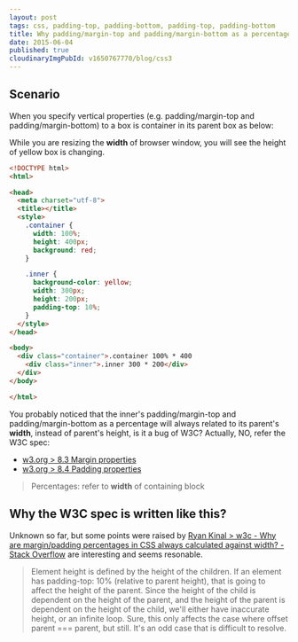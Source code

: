 ```yaml
---
layout: post
tags: css, padding-top, padding-bottom, padding-top, padding-bottom
title: Why padding/margin-top and padding/margin-bottom as a percentage related to the parent's width?
date: 2015-06-04
published: true
cloudinaryImgPubId: v1650767770/blog/css3
---
```



## Scenario
When you specify vertical properties (e.g. padding/margin-top and padding/margin-bottom) to a box is container in its parent box as below:

While you are resizing the **width** of browser window, you will see the height of yellow box is changing.

```html
<!DOCTYPE html>
<html>

<head>
  <meta charset="utf-8">
  <title></title>
  <style>
    .container {
      width: 100%;
      height: 400px;
      background: red;
    }

    .inner {
      background-color: yellow;
      width: 300px;
      height: 200px;
      padding-top: 10%;
    }
  </style>
</head>

<body>
  <div class="container">.container 100% * 400
    <div class="inner">.inner 300 * 200</div>
  </div>
</body>

</html>

```

You probably noticed that the inner's padding/margin-top and padding/margin-bottom as a percentage will always related to its parent's **width**, instead of parent's height, is it a bug of W3C? Actually, NO, refer the W3C spec:

* [w3.org > 8.3 Margin properties](https://www.w3.org/TR/CSS2/box.html#margin-properties)
* [w3.org > 8.4 Padding properties](https://www.w3.org/TR/CSS2/box.html#padding-properties)

>Percentages:  	refer to **width** of containing block

## Why the W3C spec is written like this? 

Unknown so far, but some points were raised by [Ryan Kinal > w3c - Why are margin/padding percentages in CSS always calculated against width? - Stack Overflow](https://stackoverflow.com/a/11004839) are interesting and seems resonable.

>Element height is defined by the height of the children. If an element has padding-top: 10% (relative to parent height), that is going to affect the height of the parent. Since the height of the child is dependent on the height of the parent, and the height of the parent is dependent on the height of the child, we'll either have inaccurate height, or an infinite loop. Sure, this only affects the case where offset parent === parent, but still. It's an odd case that is difficult to resolve.
